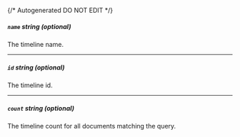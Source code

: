{/* Autogenerated DO NOT EDIT  */}
##### `name` _string (optional)_
The timeline name.

---
##### `id` _string (optional)_
The timeline id.

---
##### `count` _string (optional)_
The timeline count for all documents matching the query.


